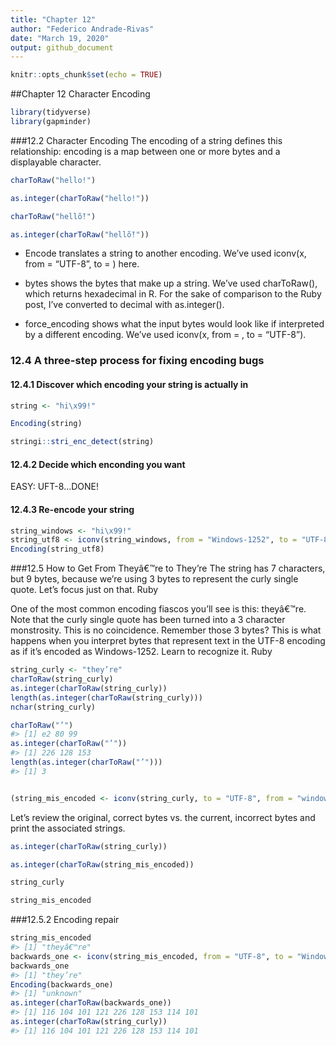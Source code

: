 ```yaml
---
title: "Chapter 12"
author: "Federico Andrade-Rivas"
date: "March 19, 2020"
output: github_document
---
```


```r
knitr::opts_chunk$set(echo = TRUE)
```

##Chapter 12 Character Encoding

```r
library(tidyverse)
library(gapminder)
```

###12.2 Character Encoding
The encoding of a string defines this relationship: encoding is a map between one or more bytes and a displayable character.

```r
charToRaw("hello!")

as.integer(charToRaw("hello!"))

charToRaw("hellṏ!")

as.integer(charToRaw("hellṏ!"))
```


* Encode translates a string to another encoding. We’ve used iconv(x, from = "UTF-8", to = <DIFFERENT_ENCODING>) here.

* bytes shows the bytes that make up a string. We’ve used charToRaw(), which returns hexadecimal in R. For the sake of comparison to the Ruby post, I’ve converted to decimal with as.integer().

* force_encoding shows what the input bytes would look like if interpreted by a different encoding. We’ve used iconv(x, from = <DIFFERENT_ENCODING>, to = "UTF-8").

### 12.4 A three-step process for fixing encoding bugs

#### 12.4.1 Discover which encoding your string is actually in

```r

string <- "hi\x99!"

Encoding(string)

stringi::stri_enc_detect(string)

```

#### 12.4.2 Decide which enconding you want
EASY: UFT-8...DONE!

#### 12.4.3 Re-encode your string

```r
string_windows <- "hi\x99!"
string_utf8 <- iconv(string_windows, from = "Windows-1252", to = "UTF-8")
Encoding(string_utf8)

```

###12.5 How to Get From Theyâ€™re to They’re
The string has 7 characters, but 9 bytes, because we’re using 3 bytes to represent the curly single quote. Let’s focus just on that. Ruby

One of the most common encoding fiascos you’ll see is this: theyâ€™re. Note that the curly single quote has been turned into a 3 character monstrosity. This is no coincidence. Remember those 3 bytes?
This is what happens when you interpret bytes that represent text in the UTF-8 encoding as if it’s encoded as Windows-1252. Learn to recognize it. Ruby


```r
string_curly <- "they’re"
charToRaw(string_curly)
as.integer(charToRaw(string_curly))
length(as.integer(charToRaw(string_curly)))
nchar(string_curly)

charToRaw("’")
#> [1] e2 80 99
as.integer(charToRaw("’"))
#> [1] 226 128 153
length(as.integer(charToRaw("’")))
#> [1] 3


(string_mis_encoded <- iconv(string_curly, to = "UTF-8", from = "windows-1252"))

```
Let’s review the original, correct bytes vs. the current, incorrect bytes and print the associated strings.

```r
as.integer(charToRaw(string_curly))

as.integer(charToRaw(string_mis_encoded))

string_curly

string_mis_encoded

```
###12.5.2 Encoding repair

```r
string_mis_encoded
#> [1] "theyâ€™re"
backwards_one <- iconv(string_mis_encoded, from = "UTF-8", to = "Windows-1252")
backwards_one
#> [1] "they’re"
Encoding(backwards_one)
#> [1] "unknown"
as.integer(charToRaw(backwards_one))
#> [1] 116 104 101 121 226 128 153 114 101
as.integer(charToRaw(string_curly))
#> [1] 116 104 101 121 226 128 153 114 101


```
